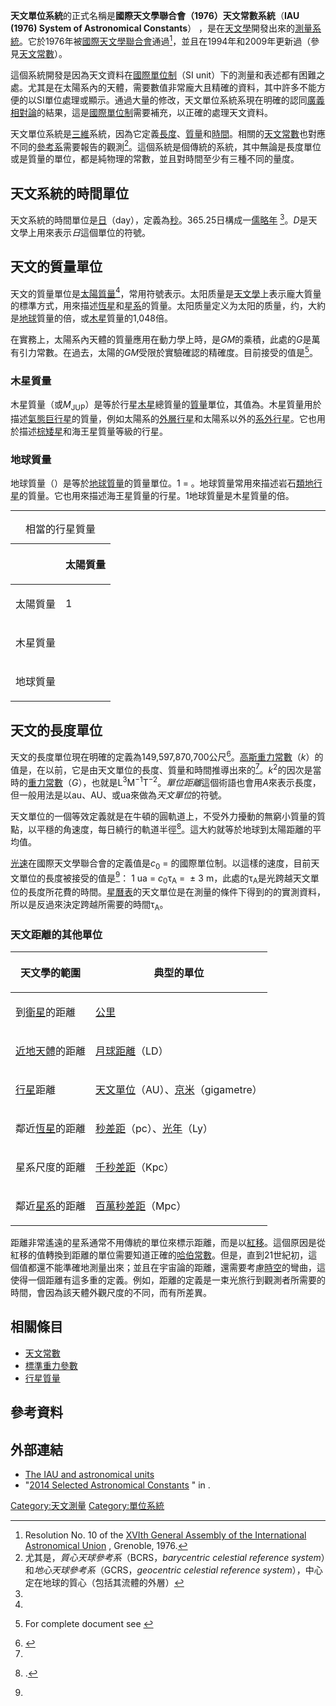 '''天文單位系統'''的正式名稱是'''國際天文學聯合會（1976）天文常數系統'''（'''IAU (1976) System of Astronomical Constants'''）{{cn|date=July 2015}}<!--the reference does not say that the IAU system is a formal name of the common name "astronomical system of units"-->，是在[[天文學|天文學]]開發出來的[[測量系統|測量系統]]。它於1976年被[[國際天文學聯合會|國際天文學聯合會]]通過<ref name="IAU76">Resolution No. 10 of the [http://www.iau.org/static/resolutions/IAU1976_French.pdf XVIth General Assembly of the International Astronomical Union] {{Wayback|url=http://www.iau.org/static/resolutions/IAU1976_French.pdf |date=20190502234359 }}, Grenoble, 1976.</ref>，並且在1994年和2009年更新過（參見[[天文常數|天文常數]]）。

這個系統開發是因為天文資料在[[國際單位制|國際單位制]]（SI unit）下的測量和表述都有困難之處。尤其是在太陽系內的天體，需要數值非常龐大且精確的資料，其中許多不能方便的以SI單位處理或顯示。通過大量的修改，天文單位系統系現在明確的認同[[廣義相對論|廣義相對論]]的結果，這是[[國際單位制|國際單位制]]需要補充，以正確的處理天文資料。

天文單位系統是[[因次分析|三維]]系統，因為它定義[[長度|長度]]、[[質量|質量]]和[[時間|時間]]。相關的[[天文常數|天文常數]]也對應不同的[[參考系|參考系]]需要報告的觀測<ref name=Systems>尤其是，''質心天球參考系''（BCRS，''barycentric celestial reference system''）和''地心天球參考系''（GCRS，''geocentric celestial reference system''），中心定在地球的質心（包括其流體的外層）{{cite book |url=http://books.google.com/books?id=7NdrK4e77CIC&pg=PA105 |author=Dennis D. McCarthy, P. Kenneth Seidelmann |title=Time: from Earth rotation to atomic physics |chapter=Resolution B1.3: Definition of the barycentric celestial reference system and geocentric celestial reference system  ''XXIVth International Astronomical Union General Assembly (2000)'' |page=105 |isbn=3-527-40780-4 |date=2009 |publisher=Wiley-VCH |access-date=2016-08-28 |archive-date=2019-06-12 |archive-url=https://web.archive.org/web/20190612074231/https://books.google.com/books?id=7NdrK4e77CIC&pg=PA105 |dead-url=no }}</ref>。這個系統是個傳統的系統，其中無論是長度單位或是質量的單位，都是純物理的常數，並且對時間至少有三種不同的量度。

== 天文系統的時間單位 ==
{{Main|日}}
天文系統的時間單位是[[日|日]]（day），定義為{{val|86400}}[[秒|秒]]。365.25日構成一[[儒略年|儒略年]] <ref name="IAU76" />。''D''是天文學上用來表示''日''這個單位的符號。

== 天文的質量單位 ==
{{Main|太陽質量}}
天文的質量單位是[[太陽質量|太陽質量]]<ref name="IAU76" />，常用符號{{Solar mass}}表示。太阳质量是[[天文學|天文學]]上表示龐大質量的標準方式，用來描述[[恆星|恆星]]和[[星系|星系]]的質量。太阳质量定义为太阳的质量，约{{val|1.98892|e=30|ul=kg}}，大約是[[地球|地球]]質量的{{val|333000}}倍，或[[木星|木星]]質量的1,048倍。

在實務上，太陽系內天體的質量應用在動力學上時，是''GM''的乘積，此處的''G''是萬有引力常數。在過去，太陽的''GM''受限於實驗確認的精確度。目前接受的值是<ref name=IERS>{{cite web |title=Table 1.1: IERS numerical standards |work=IERS technical note no. 36: General definitions and numerical standards |author=Gérard Petit and Brian Luzum, eds. |url=ftp://tai.bipm.org/iers/conv2010/chapter1/tn36_c1.pdf |publisher=[[International_Earth_Rotation_and_Reference_Systems_Service|International Earth Rotation and Reference Systems Service]] |date=2010 }} For complete document see {{cite book |title=IERS Conventions (2010): IERS technical note no. 36 |author=Gérard Petit and Brian Luzum, eds. |isbn=978-3-89888-989-6 |url=http://www.iers.org/nn_11216/IERS/EN/Publications/TechnicalNotes/tn36.html |publisher=International Earth Rotation and Reference Systems Service |date=2010 |access-date=2016-08-28 |archive-date=2019-06-30 |archive-url=https://web.archive.org/web/20190630104818/https://www.iers.org/nn_11216/IERS/EN/Publications/TechnicalNotes/tn36.html |dead-url=no }}</ref>{{nowrap|''G'' {{Solar mass}}<nowiki>=1.327 124 420 99</nowiki> × 10<sup>20</sup>±10<sup>10</sup>  m<sup>3</sup>s<sup>−2</sup>}}。

=== 木星質量 ===
{{main|木星質量}}

木星質量（{{Jupiter mass}}或''M''<sub>JUP</sub>）是等於行星[[木星|木星]]總質量的[[質量|質量]]單位，其值為{{val|1.898|e=27|ul=kg}}。木星質量用於描述[[氣態巨行星|氣態巨行星]]的質量，例如太陽系的[[外層行星|外層行星]]和太陽系以外的[[系外行星|系外行星]]。它也用於描述[[棕矮星|棕矮星]]和海王星質量等級的行星。

=== 地球質量 ===

{{Main|地球質量}}
地球質量（{{Earth mass}}）是等於[[地球質量|地球質量]]的質量單位。1 {{Earth mass}} = {{val|5.9742|e=24|ul=kg}}。地球質量常用來描述岩石[[類地行星|類地行星]]的質量。它也用來描述海王星質量的行星。1地球質量是木星質量的{{val | 0.00315}}倍。

<hr />
{| class="wikitable" border="1"
|+  相當的行星質量
! !! 太陽質量
|-
|太陽質量|| 1
|-
| 木星質量 || {{val|1048}}
|-
| 地球質量 || {{val|332950}}
|}

== 天文的長度單位 ==
{{Main|天文單位}}
天文的長度單位現在明確的定義為149,597,870,700公尺<ref name="IAUresB2">{{citation |contribution=RESOLUTION B2 on the re-definition of the astronomical unit of length |title=RESOLUTION B2 |editor-last=International Astronomical Union |publisher=[[International_Astronomical_Union|International Astronomical Union]] |place=Beijing, China |date=31 August 2012 |contribution-url=http://www.iau.org/static/resolutions/IAU2012_English.pdf |quote=The XXVIII General Assembly of International Astronomical Union … recommends … 1. that the astronomical unit be re-defined to be a conventional unit of length equal to 149 597 870 700 m exactly |accessdate=2016-08-29 |archive-date=2013-08-16 |archive-url=https://web.archive.org/web/20130816112418/http://iau.org/static/resolutions/IAU2012_English.pdf |dead-url=no }}</ref>。[[高斯引力常數|高斯重力常數]]（''k''）的值是{{val|0.01720209895}}，在以前，它是由天文單位的長度、質量和時間推導出來的<ref name="IAU76" />。''k''<sup>2</sup>的因次是當時的[[重力常數|重力常數]]（''G''），也就是L<sup>3</sup>M<sup>−1</sup>T<sup>−2</sup>。''單位距離''這個術語也會用''A''來表示長度，但一般用法是以au、AU、或ua來做為''天文單位''的符號。

天文單位的一個等效定義就是在牛頓的圓軌道上，不受外力擾動的無窮小質量的質點，以平穩的角速度，每日繞行{{val | 0.01720209895}}的軌道半徑<ref>{{SIbrochure8th|page=126}}.</ref>。這大約就等於地球到太陽距離的平均值。

[[光速|光速]]在國際天文學聯合會的定義值是''c''<sub>0</sub> = {{val|299792458|u=m/s}}的國際單位制。以這樣的速度，目前天文單位的長度被接受的值是<ref name=IERS/>： 1 ua = ''c''<sub>0</sub>τ<sub>A</sub> = {{val|1.49597870700|e=11}} ± 3 m，此處的τ<sub>A</sub>是光跨越天文單位的長度所花費的時間。[[星曆表|星曆表]]的天文單位是在測量的條件下得到的的實測資料，所以是反過來決定跨越所需要的時間τ<sub>A</sub>。

=== 天文距離的其他單位 ===

{|class="wikitable"
!天文學的範圍
!典型的單位
|-
|到[[衛星|衛星]]的距離
|[[公里|公里]]
|-
|[[近地天體|近地天體]]的距離
|[[月球距離|月球距離]]（LD）
|-
|[[行星|行星]]距離
|[[天文單位|天文單位]]（AU）、[[京米|京米]]（gigametre）
|-
|鄰近[[恆星|恆星]]的距離
|[[秒差距|秒差距]]（pc）、[[光年|光年]]（Ly）
|-
|星系尺度的距離
|[[秒差距|千秒差距]]（Kpc） 
|-
|鄰近[[星系|星系]]的距離
|[[秒差距|百萬秒差距]]（Mpc）
|}

距離非常遙遠的星系通常不用傳統的單位來標示距離，而是以[[紅移|紅移]]。這個原因是從紅移的值轉換到距離的單位需要知道正確的[[哈伯常數|哈伯常數]]。但是，直到21世紀初，這個值都還不能準確地測量出來；並且在宇宙論的距離，還需要考慮[[時空|時空]]的彎曲，這使得一個距離有這多重的定義。例如，距離的定義是一束光旅行到觀測者所需要的時間，會因為該天體外觀尺度的不同，而有所差異。

== 相關條目 ==
* [[天文常數|天文常數]]
* [[標準重力參數|標準重力參數]]
* [[行星質量|行星質量]]

== 參考資料 ==
{{reflist}}

== 外部連結 ==
*[http://www.iau.org/public_press/themes/measuring/ The IAU and astronomical units] {{Wayback|url=http://www.iau.org/public_press/themes/measuring/ |date=20091022182129 }}
*"[http://asa.usno.navy.mil/static/files/2014/Astronomical_Constants_2014.pdf 2014 Selected Astronomical Constants] {{Wayback|url=http://asa.usno.navy.mil/static/files/2014/Astronomical_Constants_2014.pdf |date=20131110215339 }}" in {{citation | title = The Astronomical Almanac Online | url = http://asa.usno.navy.mil/ | publisher = [[United_States_Naval_Observatory|USNO]]–[[United_Kingdom_Hydrographic_Office|UKHO]] | accessdate = 2016-08-28 | archive-date = 2016-12-24 | archive-url = https://web.archive.org/web/20161224174302/http://asa.usno.navy.mil/static/files/2016/Astronomical_Constants_2016.pdf | dead-url = yes }}.

{{Units of length used in Astronomy}}
{{Systems of measurement}}

[[Category:天文測量|Category:天文測量]]
[[Category:單位系統|Category:單位系統]]
